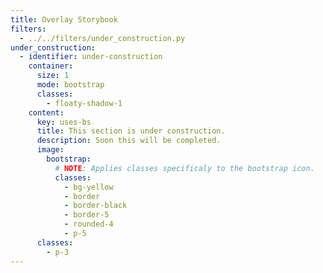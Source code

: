 ```yaml
---
title: Overlay Storybook
filters:
  - ../../filters/under_construction.py
under_construction:
  - identifier: under-construction
    container:
      size: 1
      mode: bootstrap
      classes:
        - floaty-shadow-1
    content:
      key: uses-bs
      title: This section is under construction.
      description: Soon this will be completed.
      image:
        bootstrap:
          # NOTE: Applies classes specificaly to the bootstrap icon.
          classes:
            - bg-yellow
            - border
            - border-black
            - border-5
            - rounded-4
            - p-5
      classes:
        - p-3
---
```


::: { #under-construction .under-construction-1 }

:::
